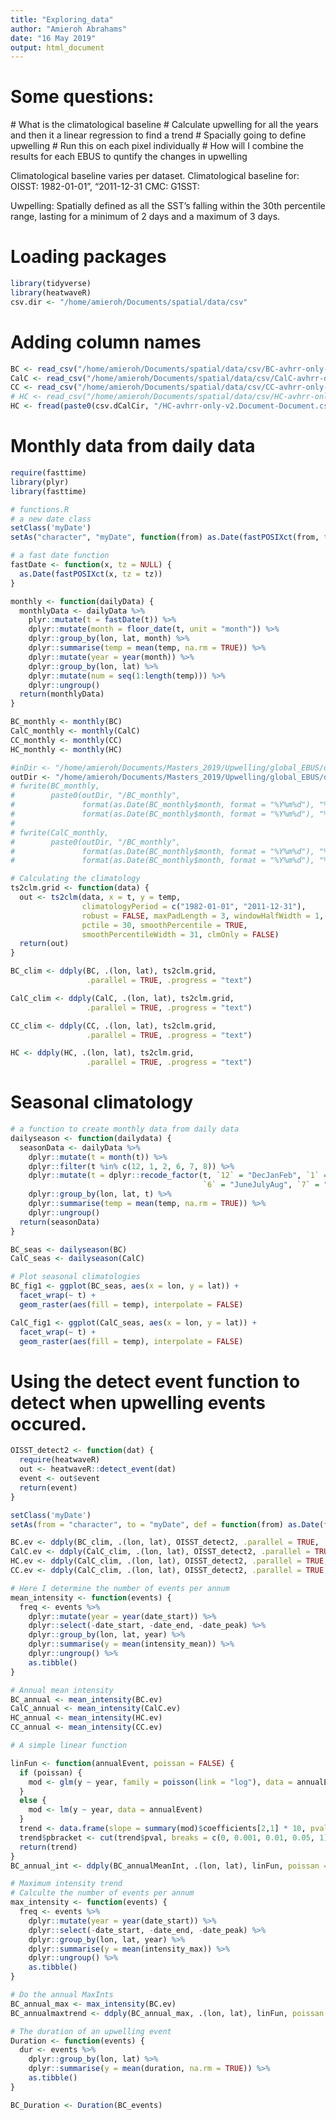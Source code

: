 ```yaml
---
title: "Exploring_data"
author: "Amieroh Abrahams"
date: "16 May 2019"
output: html_document
---
```


# Some questions:
  # What is the climatological baseline
  # Calculate upwelling for all the years and then it a linear regression to find a trend
  # Spacially going to define upwelling
  # Run this on each pixel individually 
  # How will I combine the results for each EBUS to quntify the changes in upwelling
  
Climatological baseline varies per dataset. Climatological baseline for:
  OISST: 1982-01-01", "2011-12-31
  CMC:
  G1SST:
  
Uwpelling: Spatially defined as all the SST's falling within the 30th percentile range, lasting for a minimum of 2 days and a maximum of 3 days. 

# Loading packages

```r
library(tidyverse)
library(heatwaveR)
csv.dir <- "/home/amieroh/Documents/spatial/data/csv"
```

# Adding column names
```r
BC <- read_csv("/home/amieroh/Documents/spatial/data/csv/BC-avhrr-only-v2.Document-Document.csv", col_names = c("lon", "lat", "temp", "t"))
CalC <- read_csv("/home/amieroh/Documents/spatial/data/csv/CalC-avhrr-only-v2.Document-Document.csv", col_names = c("lon", "lat", "temp", "t"))
CC <- read_csv("/home/amieroh/Documents/spatial/data/csv/CC-avhrr-only-v2.Document-Document.csv", col_names = c("lon", "lat", "temp", "t"))
# HC <- read_csv("/home/amieroh/Documents/spatial/data/csv/HC-avhrr-only-v2.Document-Document.csv", col_names = c("lon", "lat", "temp", "t"))
HC <- fread(paste0(csv.dCalCir, "/HC-avhrr-only-v2.Document-Document.csv"))
```

# Monthly data from daily data

```r
require(fasttime)
library(plyr)
library(fasttime)

# functions.R
# a new date class
setClass('myDate')
setAs("character", "myDate", function(from) as.Date(fastPOSIXct(from, tz = NULL)))

# a fast date function
fastDate <- function(x, tz = NULL) {
  as.Date(fastPOSIXct(x, tz = tz))
}

monthly <- function(dailyData) {
  monthlyData <- dailyData %>%
    plyr::mutate(t = fastDate(t)) %>%
    dplyr::mutate(month = floor_date(t, unit = "month")) %>%
    dplyr::group_by(lon, lat, month) %>%
    dplyr::summarise(temp = mean(temp, na.rm = TRUE)) %>%
    dplyr::mutate(year = year(month)) %>%
    dplyr::group_by(lon, lat) %>%
    dplyr::mutate(num = seq(1:length(temp))) %>%
    dplyr::ungroup()
  return(monthlyData)
}

BC_monthly <- monthly(BC)
CalC_monthly <- monthly(CalC)
CC_monthly <- monthly(CC)
HC_monthly <- monthly(HC)

#inDir <- "/home/amieroh/Documents/Masters_2019/Upwelling/global_EBUS/data"
outDir <- "/home/amieroh/Documents/Masters_2019/Upwelling/global_EBUS/data"
# fwrite(BC_monthly,
#        paste0(outDir, "/BC_monthly",
#               format(as.Date(BC_monthly$month, format = "%Y%m%d"), "%Y%m%d")[1], "-",
#               format(as.Date(BC_monthly$month, format = "%Y%m%d"), "%Y%m%d")[nrow(BC_monthly)], ".csv"))
# 
# fwrite(CalC_monthly,
#        paste0(outDir, "/BC_monthly",
#               format(as.Date(BC_monthly$month, format = "%Y%m%d"), "%Y%m%d")[1], "-", 
#               format(as.Date(BC_monthly$month, format = "%Y%m%d"), "%Y%m%d")[nrow(BC_monthly)], ".csv"))

# Calculating the climatology
ts2clm.grid <- function(data) {
  out <- ts2clm(data, x = t, y = temp,
                climatologyPeriod = c("1982-01-01", "2011-12-31"),
                robust = FALSE, maxPadLength = 3, windowHalfWidth = 1,
                pctile = 30, smoothPercentile = TRUE,
                smoothPercentileWidth = 31, clmOnly = FALSE)
  return(out)
}

BC_clim <- ddply(BC, .(lon, lat), ts2clm.grid,
                 .parallel = TRUE, .progress = "text")

CalC_clim <- ddply(CalC, .(lon, lat), ts2clm.grid,
                 .parallel = TRUE, .progress = "text")

CC_clim <- ddply(CC, .(lon, lat), ts2clm.grid,
                 .parallel = TRUE, .progress = "text")

HC <- ddply(HC, .(lon, lat), ts2clm.grid,
                 .parallel = TRUE, .progress = "text")
```

# Seasonal climatology

```r
# a function to create monthly data from daily data
dailyseason <- function(dailydata) {
  seasonData <- dailyData %>%
    dplyr::mutate(t = month(t)) %>%
    dplyr::filter(t %in% c(12, 1, 2, 6, 7, 8)) %>%
    dplyr::mutate(t = dplyr::recode_factor(t, `12` = "DecJanFeb", `1` = "DecJanFeb", `2` = "DecJanFeb",
                                           `6` = "JuneJulyAug", `7` = "JuneJulyAug", `8` = "JuneJulyAug")) %>%
    dplyr::group_by(lon, lat, t) %>%
    dplyr::summarise(temp = mean(temp, na.rm = TRUE)) %>%
    dplyr::ungroup()
  return(seasonData)
}

BC_seas <- dailyseason(BC)
CalC_seas <- dailyseason(CalC)

# Plot seasonal climatologies
BC_fig1 <- ggplot(BC_seas, aes(x = lon, y = lat)) +
  facet_wrap(~ t) +
  geom_raster(aes(fill = temp), interpolate = FALSE)

CalC_fig1 <- ggplot(CalC_seas, aes(x = lon, y = lat)) +
  facet_wrap(~ t) +
  geom_raster(aes(fill = temp), interpolate = FALSE)
```

# Using the detect event function to detect when upwelling events occured. 

```r
OISST_detect2 <- function(dat) {
  require(heatwaveR)
  out <- heatwaveR::detect_event(dat)
  event <- out$event
  return(event)
}

setClass('myDate')
setAs(from = "character", to = "myDate", def = function(from) as.Date(fastPOSIXct(from, tz = NULL)))

BC.ev <- ddply(BC_clim, .(lon, lat), OISST_detect2, .parallel = TRUE, .progress = "text")
CalC.ev <- ddply(CalC_clim, .(lon, lat), OISST_detect2, .parallel = TRUE, .progress = "text")
HC.ev <- ddply(CalC_clim, .(lon, lat), OISST_detect2, .parallel = TRUE, .progress = "text")
CC.ev <- ddply(CalC_clim, .(lon, lat), OISST_detect2, .parallel = TRUE, .progress = "text")

# Here I determine the number of events per annum
mean_intensity <- function(events) {
  freq <- events %>%
    dplyr::mutate(year = year(date_start)) %>%
    dplyr::select(-date_start, -date_end, -date_peak) %>%
    dplyr::group_by(lon, lat, year) %>%
    dplyr::summarise(y = mean(intensity_mean)) %>%
    dplyr::ungroup() %>%
    as.tibble()
}

# Annual mean intensity
BC_annual <- mean_intensity(BC.ev)
CalC_annual <- mean_intensity(CalC.ev)
HC_annual <- mean_intensity(HC.ev)
CC_annual <- mean_intensity(CC.ev)

# A simple linear function

linFun <- function(annualEvent, poissan = FALSE) {
  if (poissan) {
    mod <- glm(y ~ year, family = poisson(link = "log"), data = annualEvent)
  }
  else {
    mod <- lm(y ~ year, data = annualEvent)
  }
  trend <- data.frame(slope = summary(mod)$coefficients[2,1] * 10, pval = summary(mod)$coefficients[2,4])
  trend$pbracket <- cut(trend$pval, breaks = c(0, 0.001, 0.01, 0.05, 1))
  return(trend)
}
BC_annual_int <- ddply(BC_annualMeanInt, .(lon, lat), linFun, poissan = FALSE, .parallel = TRUE)

# Maximum intensity trend
# Calculte the number of events per annum
max_intensity <- function(events) {
  freq <- events %>%
    dplyr::mutate(year = year(date_start)) %>%
    dplyr::select(-date_start, -date_end, -date_peak) %>%
    dplyr::group_by(lon, lat, year) %>%
    dplyr::summarise(y = mean(intensity_max)) %>%
    dplyr::ungroup() %>%
    as.tibble()
}

# Do the annual MaxInts
BC_annual_max <- max_intensity(BC.ev)
BC_annualmaxtrend <- ddply(BC_annual_max, .(lon, lat), linFun, poissan = FALSE, .parallel = TRUE)

# The duration of an upwelling event
Duration <- function(events) {
  dur <- events %>%
    dplyr::group_by(lon, lat) %>%
    dplyr::summarise(y = mean(duration, na.rm = TRUE)) %>%
    as.tibble()
}

BC_Duration <- Duration(BC_events)
```





